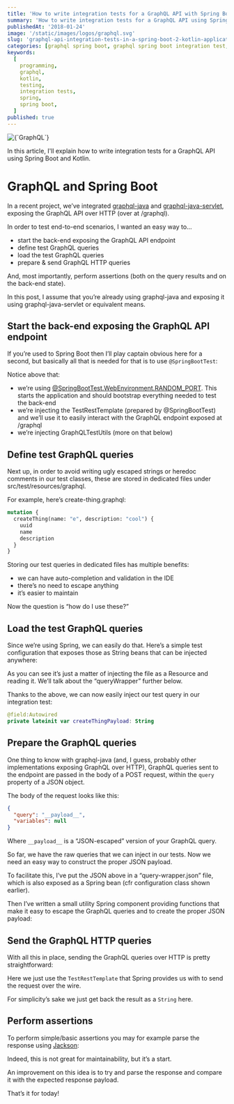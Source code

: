 ```yaml
---
title: 'How to write integration tests for a GraphQL API with Spring Boot and Kotlin'
summary: 'How to write integration tests for a GraphQL API using Spring Boot 2.x and Kotlin'
publishedAt: '2018-01-24'
image: '/static/images/logos/graphql.svg'
slug: 'graphql-api-integration-tests-in-a-spring-boot-2-kotlin-application'
categories: [graphql spring boot, graphql spring boot integration test, programming, graphql, kotlin, testing, spring]
keywords:
  [
    programming,
    graphql,
    kotlin,
    testing,
    integration tests,
    spring,
    spring boot,
  ]
published: true
---
```


<BlogPostCenteredContent>
  <Image
    alt={`GraphQL`}
    src={`/static/images/logos/graphql.svg`}
    width={600}
    height={600}
    priority
  />
</BlogPostCenteredContent>

In this article, I'll explain how to write integration tests for a GraphQL API using Spring Boot and Kotlin.

# GraphQL and Spring Boot

In a recent project, we’ve integrated [graphql-java](https://github.com/graphql-java) and [graphql-java-servlet](https://github.com/graphql-java/graphql-java-servlet), exposing the GraphQL API over HTTP (over at /graphql).

In order to test end-to-end scenarios, I wanted an easy way to…

- start the back-end exposing the GraphQL API endpoint
- define test GraphQL queries
- load the test GraphQL queries
- prepare & send GraphQL HTTP queries

And, most importantly, perform assertions (both on the query results and on the back-end state).

In this post, I assume that you’re already using graphql-java and exposing it using graphql-java-servlet or equivalent means.

## Start the back-end exposing the GraphQL API endpoint

If you’re used to Spring Boot then I’ll play captain obvious here for a second, but basically all that is needed for that is to use `@SpringBootTest`:

<Gist gistLink="dsebastien/03018b24cbecfb1bbc4ad959b4016a1e" />

Notice above that:

- we’re using [@SpringBootTest.WebEnvironment.RANDOM_PORT](https://spring.io/guides/gs/testing-web/). This starts the application and should bootstrap everything needed to test the back-end
- we’re injecting the TestRestTemplate (prepared by @SpringBootTest) and we’ll use it to easily interact with the GraphQL endpoint exposed at /graphql
- we’re injecting GraphQLTestUtils (more on that below)

## Define test GraphQL queries

Next up, in order to avoid writing ugly escaped strings or heredoc comments in our test classes, these are stored in dedicated files under src/test/resources/graphql.

For example, here’s create-thing.graphql:

```graphql
mutation {
  createThing(name: "e", description: "cool") {
    uuid
    name
    description
  }
}
```

Storing our test queries in dedicated files has multiple benefits:

- we can have auto-completion and validation in the IDE
- there’s no need to escape anything
- it’s easier to maintain

Now the question is “how do I use these?”

## Load the test GraphQL queries

Since we’re using Spring, we can easily do that. Here’s a simple test configuration that exposes those as String beans that can be injected anywhere:

<Gist gistLink="dsebastien/988a9d7681f3e2dd549d59e1551ec7c0" />

As you can see it’s just a matter of injecting the file as a Resource and reading it. We’ll talk about the “queryWrapper” further below.

Thanks to the above, we can now easily inject our test query in our integration test:

```kotlin
@field:Autowired
private lateinit var createThingPayload: String
```

## Prepare the GraphQL queries

One thing to know with graphql-java (and, I guess, probably other implementations exposing GraphQL over HTTP), GraphQL queries sent to the endpoint are passed in the body of a POST request, within the `query` property of a JSON object.

The body of the request looks like this:

```json
{
  "query": "__payload__",
  "variables": null
}
```

Where `__payload__` is a “JSON-escaped” version of your GraphQL query.

So far, we have the raw queries that we can inject in our tests. Now we need an easy way to construct the proper JSON payload.

To facilitate this, I’ve put the JSON above in a “query-wrapper.json” file, which is also exposed as a Spring bean (cfr configuration class shown earlier).

Then I’ve written a small utility Spring component providing functions that make it easy to escape the GraphQL queries and to create the proper JSON payload:

<Gist gistLink="dsebastien/356938786cd4eb072b1144ab6d4d91ab" />

## Send the GraphQL HTTP queries

With all this in place, sending the GraphQL queries over HTTP is pretty straightforward:

<Gist gistLink="dsebastien/6359fc3053a62d8493c599261d099433" />

Here we just use the `TestRestTemplate` that Spring provides us with to send the request over the wire.

For simplicity’s sake we just get back the result as a `String` here.

## Perform assertions

To perform simple/basic assertions you may for example parse the response using [Jackson](https://github.com/FasterXML/jackson):

<Gist gistLink="dsebastien/480736338d7b27463c5f68265e23eb69" />

Indeed, this is not great for maintainability, but it’s a start.

An improvement on this idea is to try and parse the response and compare it with the expected response payload.

That’s it for today!

<BlogPostSignature />

